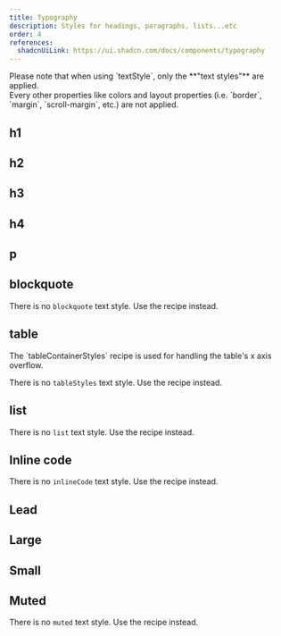 ```yaml
---
title: Typography
description: Styles for headings, paragraphs, lists...etc
order: 4
references:
  shadcnUiLink: https://ui.shadcn.com/docs/components/typography
---
```


<ComponentPreview name="typography" />

<Callout emoji="ℹ️">
  Please note that when using `textStyle`, only the **"text styles"** are applied. <br />
  Every other properties like colors and layout properties (i.e. `border`, `margin`, `scroll-margin`,
  etc.) are not applied.
</Callout>

## h1

<TypographyPreview type="h1" withTextStyle />

## h2

<TypographyPreview type="h2" withTextStyle />

## h3

<TypographyPreview type="h3" withTextStyle />

## h4

<TypographyPreview type="h4" withTextStyle />

## p

<TypographyPreview type="p" withTextStyle />

## blockquote

<TypographyPreview type="blockquote" />

<Callout emoji="ℹ️">There is no `blockquote` text style. Use the recipe instead.</Callout>

## table

<TypographyPreview type="table" />

<Callout emoji="ℹ️">
  The `tableContainerStyles` recipe is used for handling the table's x axis overflow.
</Callout>

<Callout emoji="ℹ️">There is no `tableStyles` text style. Use the recipe instead.</Callout>

## list

<TypographyPreview type="list" />

<Callout emoji="ℹ️">There is no `list` text style. Use the recipe instead.</Callout>

## Inline code

<TypographyPreview type="inline-code" />

<Callout emoji="ℹ️">There is no `inlineCode` text style. Use the recipe instead.</Callout>

## Lead

<TypographyPreview type="lead" withTextStyle />

## Large

<TypographyPreview type="large" withTextStyle />

## Small

<TypographyPreview type="small" withTextStyle />

## Muted

<TypographyPreview type="muted" />

<Callout emoji="ℹ️">There is no `muted` text style. Use the recipe instead.</Callout>
